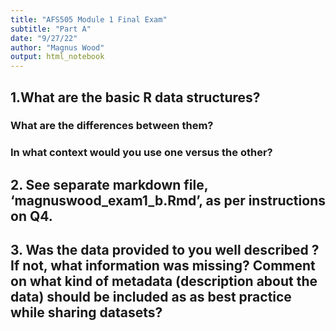 ```yaml
---
title: "AFS505 Module 1 Final Exam"
subtitle: "Part A"
date: "9/27/22"
author: "Magnus Wood"
output: html_notebook
---
```

## 1.What are the basic R data structures? 
### What are the differences between them? 
### In what context would you use one versus the other?

## 2. See separate markdown file, 'magnuswood_exam1_b.Rmd', as per instructions on Q4. 

## 3. Was the data provided to you well described ? If not, what information was missing? Comment on what kind of metadata (description about the data) should be included as as best practice while sharing datasets?
